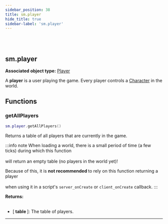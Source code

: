 ```yaml
---
sidebar_position: 38
title: sm.player
hide_title: true
sidebar-label: 'sm.player'
---
```


<br></br>

## sm.player

**Associated object type:** [Player](/docs/game_script_env/userdata/Player)

A <strong>player</strong> is a user playing the game. Every player controls a [Character](/docs/game_script_env/userdata/Character) in the world.

## Functions

### getAllPlayers

```lua
sm.player.getAllPlayers()
```

Returns a table of all players that are currently in the game.

:::info note
When loading a world, there is a small period of time (a few ticks) during which this function <br></br>
will return an empty table (no players in the world yet)!

Because of this, it is <strong> not recommended </strong> to rely on this function returning a player <br></br>
when using it in a script's <code>server_onCreate</code> or <code>client_onCreate</code> callback.
:::

<strong>Returns:</strong> <br></br>

- [<strong> table </strong>]: The table of players.

---
